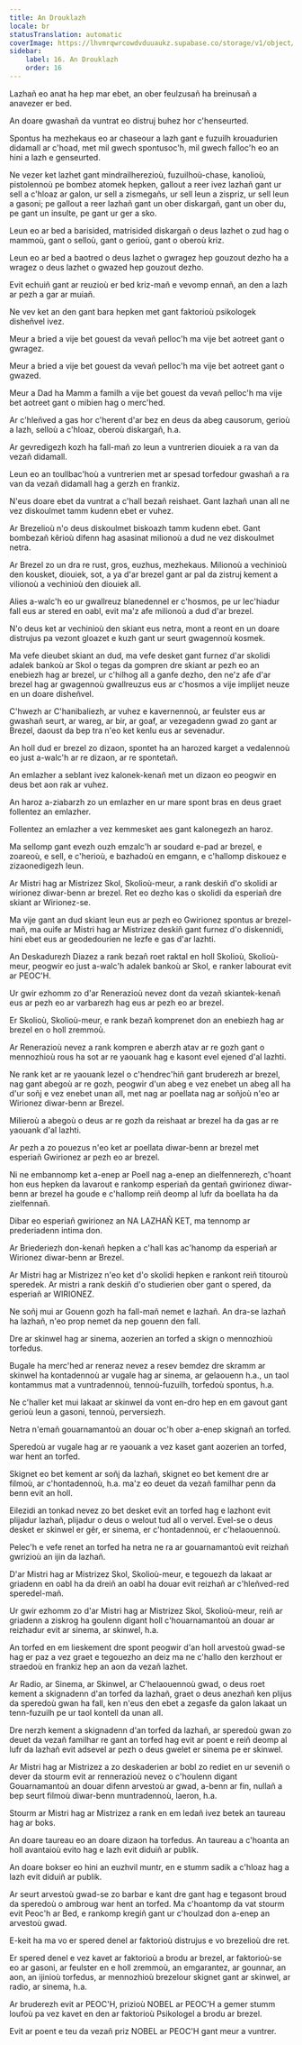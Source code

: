 ```yaml
---
title: An Drouklazh
locale: br
statusTranslation: automatic
coverImage: https://lhvmrqwrcowdvduuaukz.supabase.co/storage/v1/object/public/strapi-uploads/small_cover-educacion-fundamental.webp-2d51a7828a2b1309555be27f7e2a61a0.webp
sidebar:
    label: 16. An Drouklazh
    order: 16
---
```

Lazhañ eo anat ha hep mar ebet, an ober feulzusañ ha breinusañ a anavezer er bed.

An doare gwashañ da vuntrat eo distruj buhez hor c'henseurted.

Spontus ha mezhekaus eo ar chaseour a lazh gant e fuzuilh krouadurien didamall ar c'hoad, met mil gwech spontusoc'h, mil gwech falloc'h eo an hini a lazh e genseurted.

Ne vezer ket lazhet gant mindrailherezioù, fuzuilhoù-chase, kanolioù, pistolennoù pe bombez atomek hepken, gallout a reer ivez lazhañ gant ur sell a c'hloaz ar galon, ur sell a zismegañs, ur sell leun a zispriz, ur sell leun a gasoni; pe gallout a reer lazhañ gant un ober diskargañ, gant un ober du, pe gant un insulte, pe gant ur ger a sko.

Leun eo ar bed a barisided, matrisided diskargañ o deus lazhet o zud hag o mammoù, gant o selloù, gant o gerioù, gant o oberoù kriz.

Leun eo ar bed a baotred o deus lazhet o gwragez hep gouzout dezho ha a wragez o deus lazhet o gwazed hep gouzout dezho.

Evit echuiñ gant ar reuzioù er bed kriz-mañ e vevomp ennañ, an den a lazh ar pezh a gar ar muiañ.

Ne vev ket an den gant bara hepken met gant faktorioù psikologek disheñvel ivez.

Meur a bried a vije bet gouest da vevañ pelloc'h ma vije bet aotreet gant o gwragez.

Meur a bried a vije bet gouest da vevañ pelloc'h ma vije bet aotreet gant o gwazed.

Meur a Dad ha Mamm a familh a vije bet gouest da vevañ pelloc'h ma vije bet aotreet gant o mibien hag o merc'hed.

Ar c'hleñved a gas hor c'herent d'ar bez en deus da abeg causorum, gerioù a lazh, selloù a c'hloaz, oberoù diskargañ, h.a.

Ar gevredigezh kozh ha fall-mañ zo leun a vuntrerien diouiek a ra van da vezañ didamall.

Leun eo an toullbac'hoù a vuntrerien met ar spesad torfedour gwashañ a ra van da vezañ didamall hag a gerzh en frankiz.

N'eus doare ebet da vuntrat a c'hall bezañ reishaet. Gant lazhañ unan all ne vez diskoulmet tamm kudenn ebet er vuhez.

Ar Brezelioù n'o deus diskoulmet biskoazh tamm kudenn ebet. Gant bombezañ kêrioù difenn hag asasinat milionoù a dud ne vez diskoulmet netra.

Ar Brezel zo un dra re rust, gros, euzhus, mezhekaus. Milionoù a vechinioù den kousket, diouiek, sot, a ya d'ar brezel gant ar pal da zistruj kement a vilionoù a vechinioù den diouiek all.

Alies a-walc'h eo ur gwallreuz blanedennel er c'hosmos, pe ur lec'hiadur fall eus ar stered en oabl, evit ma'z afe milionoù a dud d'ar brezel.

N'o deus ket ar vechinioù den skiant eus netra, mont a reont en un doare distrujus pa vezont gloazet e kuzh gant ur seurt gwagennoù kosmek.

Ma vefe dieubet skiant an dud, ma vefe desket gant furnez d'ar skolidi adalek bankoù ar Skol o tegas da gompren dre skiant ar pezh eo an enebiezh hag ar brezel, ur c'hilhog all a ganfe dezho, den ne'z afe d'ar brezel hag ar gwagennoù gwallreuzus eus ar c'hosmos a vije implijet neuze en un doare disheñvel.

C'hwezh ar C'hanibaliezh, ar vuhez e kavernennoù, ar feulster eus ar gwashañ seurt, ar wareg, ar bir, ar goaf, ar vezegadenn gwad zo gant ar Brezel, daoust da bep tra n'eo ket kenlu eus ar sevenadur.

An holl dud er brezel zo dizaon, spontet ha an harozed karget a vedalennoù eo just a-walc'h ar re dizaon, ar re spontetañ.

An emlazher a seblant ivez kalonek-kenañ met un dizaon eo peogwir en deus bet aon rak ar vuhez.

An haroz a-ziabarzh zo un emlazher en ur mare spont bras en deus graet follentez an emlazher.

Follentez an emlazher a vez kemmesket aes gant kalonegezh an haroz.

Ma sellomp gant evezh ouzh emzalc'h ar soudard e-pad ar brezel, e zoareoù, e sell, e c'herioù, e bazhadoù en emgann, e c'hallomp diskouez e zizaonedigezh leun.

Ar Mistri hag ar Mistrizez Skol, Skolioù-meur, a rank deskiñ d'o skolidi ar wirionez diwar-benn ar brezel. Ret eo dezho kas o skolidi da esperiañ dre skiant ar Wirionez-se.

Ma vije gant an dud skiant leun eus ar pezh eo Gwirionez spontus ar brezel-mañ, ma ouife ar Mistri hag ar Mistrizez deskiñ gant furnez d'o diskennidi, hini ebet eus ar geodedourien ne lezfe e gas d'ar lazhti.

An Deskadurezh Diazez a rank bezañ roet raktal en holl Skolioù, Skolioù-meur, peogwir eo just a-walc'h adalek bankoù ar Skol, e ranker labourat evit ar PEOC'H.

Ur gwir ezhomm zo d'ar Renerazioù nevez dont da vezañ skiantek-kenañ eus ar pezh eo ar varbarezh hag eus ar pezh eo ar brezel.

Er Skolioù, Skolioù-meur, e rank bezañ komprenet don an enebiezh hag ar brezel en o holl zremmoù.

Ar Renerazioù nevez a rank kompren e aberzh atav ar re gozh gant o mennozhioù rous ha sot ar re yaouank hag e kasont evel ejened d'al lazhti.

Ne rank ket ar re yaouank lezel o c'hendrec'hiñ gant bruderezh ar brezel, nag gant abegoù ar re gozh, peogwir d'un abeg e vez enebet un abeg all ha d'ur soñj e vez enebet unan all, met nag ar poellata nag ar soñjoù n'eo ar Wirionez diwar-benn ar Brezel.

Milieroù a abegoù o deus ar re gozh da reishaat ar brezel ha da gas ar re yaouank d'al lazhti.

Ar pezh a zo pouezus n'eo ket ar poellata diwar-benn ar brezel met esperiañ Gwirionez ar pezh eo ar brezel.

Ni ne embannomp ket a-enep ar Poell nag a-enep an dielfennerezh, c'hoant hon eus hepken da lavarout e rankomp esperiañ da gentañ gwirionez diwar-benn ar brezel ha goude e c'hallomp reiñ deomp al lufr da boellata ha da zielfennañ.

Dibar eo esperiañ gwirionez an NA LAZHAÑ KET, ma tennomp ar prederiadenn intima don.

Ar Briederiezh don-kenañ hepken a c'hall kas ac'hanomp da esperiañ ar Wirionez diwar-benn ar Brezel.

Ar Mistri hag ar Mistrizez n'eo ket d'o skolidi hepken e rankont reiñ titouroù speredek. Ar mistri a rank deskiñ d'o studierien ober gant o spered, da esperiañ ar WIRIONEZ.

Ne soñj mui ar Gouenn gozh ha fall-mañ nemet e lazhañ. An dra-se lazhañ ha lazhañ, n'eo prop nemet da nep gouenn den fall.

Dre ar skinwel hag ar sinema, aozerien an torfed a skign o mennozhioù torfedus.

Bugale ha merc'hed ar reneraz nevez a resev bemdez dre skramm ar skinwel ha kontadennoù ar vugale hag ar sinema, ar gelaouenn h.a., un taol kontammus mat a vuntradennoù, tennoù-fuzuilh, torfedoù spontus, h.a.

Ne c'haller ket mui lakaat ar skinwel da vont en-dro hep en em gavout gant gerioù leun a gasoni, tennoù, perversiezh.

Netra n'emañ gouarnamantoù an douar oc'h ober a-enep skignañ an torfed.

Speredoù ar vugale hag ar re yaouank a vez kaset gant aozerien an torfed, war hent an torfed.

Skignet eo bet kement ar soñj da lazhañ, skignet eo bet kement dre ar filmoù, ar c'hontadennoù, h.a. ma'z eo deuet da vezañ familhar penn da benn evit an holl.

Eilezidi an tonkad nevez zo bet desket evit an torfed hag e lazhont evit plijadur lazhañ, plijadur o deus o welout tud all o vervel. Evel-se o deus desket er skinwel er gêr, er sinema, er c'hontadennoù, er c'helaouennoù.

Pelec'h e vefe renet an torfed ha netra ne ra ar gouarnamantoù evit reizhañ gwrizioù an ijin da lazhañ.

D'ar Mistri hag ar Mistrizez Skol, Skolioù-meur, e tegouezh da lakaat ar griadenn en oabl ha da dreiñ an oabl ha douar evit reizhañ ar c'hleñved-red speredel-mañ.

Ur gwir ezhomm zo d'ar Mistri hag ar Mistrizez Skol, Skolioù-meur, reiñ ar griadenn a ziskrog ha goulenn digant holl c'houarnamantoù an douar ar reizhadur evit ar sinema, ar skinwel, h.a.

An torfed en em lieskement dre spont peogwir d'an holl arvestoù gwad-se hag er paz a vez graet e tegouezho an deiz ma ne c'hallo den kerzhout er straedoù en frankiz hep an aon da vezañ lazhet.

Ar Radio, ar Sinema, ar Skinwel, ar C'helaouennoù gwad, o deus roet kement a skignadenn d'an torfed da lazhañ, graet o deus anezhañ ken plijus da speredoù gwan ha fall, ken n'eus den ebet a zegasfe da galon lakaat un tenn-fuzuilh pe ur taol kontell da unan all.

Dre nerzh kement a skignadenn d'an torfed da lazhañ, ar speredoù gwan zo deuet da vezañ familhar re gant an torfed hag evit ar poent e reiñ deomp al lufr da lazhañ evit adsevel ar pezh o deus gwelet er sinema pe er skinwel.

Ar Mistri hag ar Mistrizez a zo deskaderien ar bobl zo rediet en ur seveniñ o dever da stourm evit ar rennerazioù nevez o c'houlenn digant Gouarnamantoù an douar difenn arvestoù ar gwad, a-benn ar fin, nullañ a bep seurt filmoù diwar-benn muntradennoù, laeron, h.a.

Stourm ar Mistri hag ar Mistrizez a rank en em ledañ ivez betek an taureau hag ar boks.

An doare taureau eo an doare dizaon ha torfedus. An taureau a c'hoanta an holl avantaioù evito hag e lazh evit diduiñ ar publik.

An doare bokser eo hini an euzhvil muntr, en e stumm sadik a c'hloaz hag a lazh evit diduiñ ar publik.

Ar seurt arvestoù gwad-se zo barbar e kant dre gant hag e tegasont broud da speredoù o ambroug war hent an torfed. Ma c'hoantomp da vat stourm evit Peoc'h ar Bed, e rankomp kregiñ gant ur c'houlzad don a-enep an arvestoù gwad.

E-keit ha ma vo er spered denel ar faktorioù distrujus e vo brezelioù dre ret.

Er spered denel e vez kavet ar faktorioù a brodu ar brezel, ar faktorioù-se eo ar gasoni, ar feulster en e holl zremmoù, an emgarantez, ar gounnar, an aon, an ijinioù torfedus, ar mennozhioù brezelour skignet gant ar skinwel, ar radio, ar sinema, h.a.

Ar bruderezh evit ar PEOC'H, prizioù NOBEL ar PEOC'H a gemer stumm loufoù pa vez kavet en den ar faktorioù Psikologel a brodu ar brezel.

Evit ar poent e teu da vezañ priz NOBEL ar PEOC'H gant meur a vuntrer.
